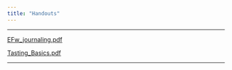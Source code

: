 ```yaml
---
title: "Handouts"
---
```

-------------------------------------------------------------------------------

[EFw_journaling.pdf](pdf/handouts/EFw_journaling.pdf "Download")

[Tasting_Basics.pdf](pdf/handouts/Tasting_Basics.pdf "Download")

-------------------------------------------------------------------------------

